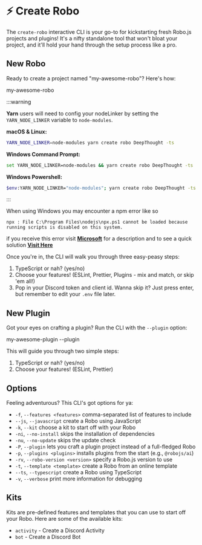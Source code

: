 
# ⚡ Create Robo

The `create-robo` interactive CLI is your go-to for kickstarting fresh Robo.js projects and plugins! It's a nifty standalone tool that won't bloat your project, and it'll hold your hand through the setup process like a pro.

## New Robo

Ready to create a project named "my-awesome-robo"? Here's how:

<Terminal create>my-awesome-robo</Terminal>

:::warning

**Yarn** users will need to config your nodeLinker by setting the `YARN_NODE_LINKER` variable to `node-modules`.

**macOS & Linux:**
```bash
YARN_NODE_LINKER=node-modules yarn create robo DeepThought -ts
```

**Windows Command Prompt:**
```bash
set YARN_NODE_LINKER=node-modules && yarn create robo DeepThought -ts
```

**Windows Powershell:**
```bash
$env:YARN_NODE_LINKER="node-modules"; yarn create robo DeepThought -ts
```

:::

When using Windows you may encounter a npm error like so
```
npx : File C:\Program Files\nodejs\npx.ps1 cannot be loaded because running scripts is disabled on this system.
```
if you receive this error visit **[Microsoft](https:/go.microsoft.com/fwlink/?LinkID=135170)** for a description and to see a quick solution **[Visit Here](/cli/win-execution_policies.mdx)**

Once you're in, the CLI will walk you through three easy-peasy steps:

1. TypeScript or nah? (yes/no)
2. Choose your features! (ESLint, Prettier, Plugins - mix and match, or skip 'em all!)
3. Pop in your Discord token and client id. Wanna skip it? Just press enter, but remember to edit your `.env` file later.

## New Plugin

Got your eyes on crafting a plugin? Run the CLI with the `--plugin` option:

<Terminal create>my-awesome-plugin --plugin</Terminal>

This will guide you through two simple steps:

1. TypeScript or nah? (yes/no)
2. Choose your features! (ESLint, Prettier)

## Options

Feeling adventurous? This CLI's got options for ya:

- `-f`, `--features <features>` comma-separated list of features to include
- `--js`, `--javascript` create a Robo using JavaScript
- `-k`, `--kit` choose a kit to start off with your Robo
- `-ni`, `--no-install` skips the installation of dependencies
- `-nu`, `--no-update` skips the update check
- `-P`, `--plugin` lets you craft a plugin project instead of a full-fledged Robo
- `-p`, `--plugins <plugins>` installs plugins from the start (e.g., `@robojs/ai`)
- `-rv`, `--robo-version <version>` specify a Robo.js version to use
- `-t`, `--template <template>` create a Robo from an online template
- `--ts`, `--typescript` create a Robo using TypeScript
- `-v`, `--verbose` print more information for debugging

## Kits

Kits are pre-defined features and templates that you can use to start off your Robo. Here are some of the available kits:

- `activity` - Create a Discord Activity
- `bot` - Create a Discord Bot
